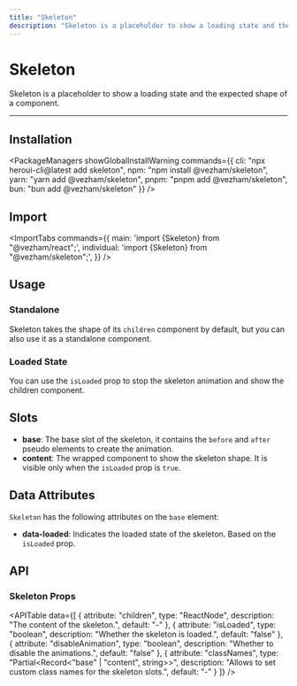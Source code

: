 ```yaml
---
title: "Skeleton"
description: "Skeleton is a placeholder to show a loading state and the expected shape of a component."
---
```



# Skeleton

Skeleton is a placeholder to show a loading state and the expected shape of a component.

<ComponentLinks component="skeleton" />

---

<CarbonAd/>

## Installation

<PackageManagers
  showGlobalInstallWarning
  commands={{
    cli: "npx heroui-cli@latest add skeleton",
    npm: "npm install @vezham/skeleton",
    yarn: "yarn add @vezham/skeleton",
    pnpm: "pnpm add @vezham/skeleton",
    bun: "bun add @vezham/skeleton"
  }}
/>

## Import

<ImportTabs
  commands={{
    main: 'import {Skeleton} from "@vezham/react";',
    individual: 'import {Skeleton} from "@vezham/skeleton";',
  }}
/>

## Usage

<CodeDemo title="Usage" files={skeletonContent.usage} />

### Standalone

Skeleton takes the shape of its `children` component by default, but you can also use
it as a standalone component.

<CodeDemo title="Standalone" files={skeletonContent.standalone} />

### Loaded State

You can use the `isLoaded` prop to stop the skeleton animation and show the children component.

<CodeDemo title="Loaded State" files={skeletonContent.loaded} />

## Slots

- **base**: The base slot of the skeleton, it contains the `before` and `after` pseudo elements to create the animation.
- **content**: The wrapped component to show the skeleton shape. It is visible only when the `isLoaded` prop is `true`.

<Spacer y={4}/>  

## Data Attributes

`Skeleton` has the following attributes on the `base` element:

- **data-loaded**:
  Indicates the loaded state of the skeleton. Based on the `isLoaded` prop.

<Spacer y={4}/>  

## API

### Skeleton Props

<APITable
  data={[
    {
      attribute: "children",
      type: "ReactNode",
      description: "The content of the skeleton.",
      default: "-"
    },
    {
      attribute: "isLoaded", 
      type: "boolean",
      description: "Whether the skeleton is loaded.",
      default: "false"
    },
    {
      attribute: "disableAnimation",
      type: "boolean", 
      description: "Whether to disable the animations.",
      default: "false"
    },
    {
      attribute: "classNames",
      type: "Partial<Record<\"base\" | \"content\", string>>",
      description: "Allows to set custom class names for the skeleton slots.",
      default: "-"
    }
  ]}
/>
